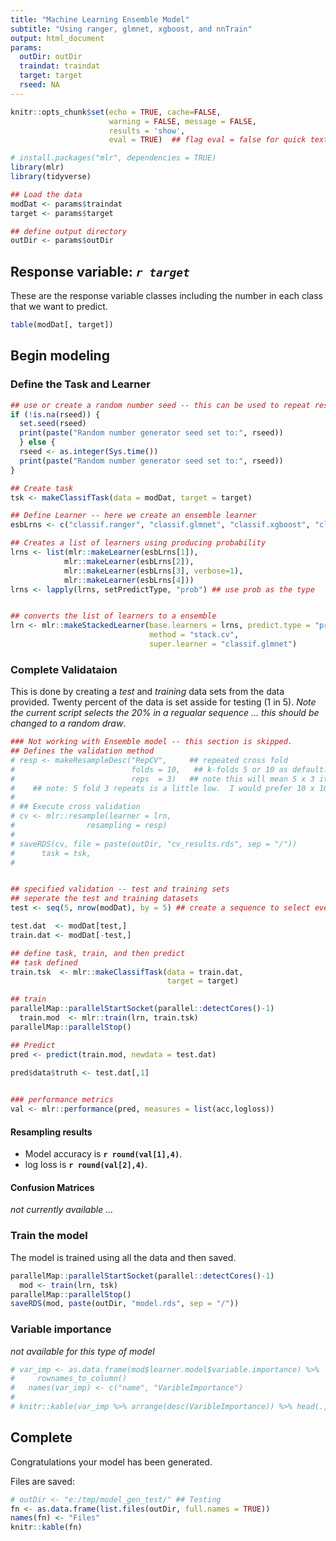 ---
title: "Machine Learning Ensemble Model"
subtitle: "Using ranger, glmnet, xgboost, and nnTrain"
output: html_document
params:
  outDir: outDir
  traindat: traindat
  target: target
  rseed: NA
---




```{r setup, include=FALSE}
knitr::opts_chunk$set(echo = TRUE, cache=FALSE,
                      warning = FALSE, message = FALSE,
                      results = 'show',
                      eval = TRUE)  ## flag eval = false for quick text edits
```

```{r, echo=FALSE}
# install.packages("mlr", dependencies = TRUE)
library(mlr)
library(tidyverse)

## Load the data
modDat <- params$traindat
target <- params$target

## define output directory
outDir <- params$outDir
```

<!-- # _Testing_ -->
<!-- ```{r} -->
<!-- `%notin%` <- Negate(`%in%`) -->

<!-- ## Load the data -->
<!-- modDat <- sf::st_read("e:/workspace/2020/PEM/ALRF_PEMv2/spatialData/SamplePoints_with_rast_values.gpkg", -->
<!--   quiet = TRUE) %>% -->
<!--   dplyr::select(SiteSeries, aspect_025:VerticalDistance_25m) %>% -->
<!--   dplyr::select(-c(Vertical_distance_025:VerticalDistance_25m,   ## remove problematic covariates -->
<!--                    overland_flow_025:OverlandFlowDistance_25m)) %>% -->
<!--   as.data.frame() -->
<!-- modDat <- modDat[, -length(modDat)] -->
<!-- modDat <- modDat[!is.na(modDat$SiteSeries),] -->


<!-- ## simplify testing data -- samples with low frequency need to be dropped -- mucks up validation -->
<!-- remove <- sort(unique(modDat$SiteSeries)) %>% as.character() -->
<!-- remove <- remove[c(1,4,5, 15, 17)] -->

<!-- modDat <- modDat[modDat$SiteSeries %notin% remove, ] -->
<!-- modDat$SiteSeries <- droplevels(modDat$SiteSeries) -->

<!-- table(modDat$SiteSeries) -->


<!-- target <- "SiteSeries" -->

<!-- ## define output directory -->
<!-- outDir <- "e:/tmp/mlr_ensemble_200624" -->
<!-- rseed <- NA -->
<!-- ``` -->





## Response variable: _`r target`_

These are the response variable classes including the number in each class that we want to predict.
```{r,echo=FALSE}
table(modDat[, target])
```


## Begin modeling


### Define the Task and Learner

```{r, echo=FALSE}
## use or create a random number seed -- this can be used to repeat results in future.
if (!is.na(rseed)) {
  set.seed(rseed)
  print(paste("Random number generator seed set to:", rseed))
  } else {
  rseed <- as.integer(Sys.time())
  print(paste("Random number generator seed set to:", rseed))
}


```

```{r}
## Create task
tsk <- makeClassifTask(data = modDat, target = target)

## Define Learner -- here we create an ensemble learner
esbLrns <- c("classif.ranger", "classif.glmnet", "classif.xgboost", "classif.nnTrain")

## Creates a list of learners using producing probability
lrns <- list(mlr::makeLearner(esbLrns[1]),
            mlr::makeLearner(esbLrns[2]),
            mlr::makeLearner(esbLrns[3], verbose=1),
            mlr::makeLearner(esbLrns[4]))
lrns <- lapply(lrns, setPredictType, "prob") ## use prob as the type 


## converts the list of learners to a ensemble 
lrn <- mlr::makeStackedLearner(base.learners = lrns, predict.type = "prob", 
                               method = "stack.cv", 
                               super.learner = "classif.glmnet")
```

### Complete Validataion

This is done by creating a _test_ and _training_ data sets from the data provided.  Twenty percent of the data is set asside for testing (1 in 5). _Note the current script selects the 20% in a regualar sequence ... this should be changed to a random draw_.

```{r, results='hide'}
### Not working with Ensemble model -- this section is skipped.
## Defines the validation method 
# resp <- makeResampleDesc("RepCV",     ## repeated cross fold
#                          folds = 10,   ## k-folds 5 or 10 as default.  Ideally all folds should be equal size.
#                          reps  = 3)   ## note this will mean 5 x 3 iterations through the data
#    ## note: 5 fold 3 repeats is a little low.  I would prefer 10 x 10 but that takes additional time...
# 
# ## Execute cross validation
# cv <- mlr::resample(learner = lrn,
#                resampling = resp)
# 
# saveRDS(cv, file = paste(outDir, "cv_results.rds", sep = "/"))
#      task = tsk,
#           


## specified validation -- test and training sets 
## seperate the test and training datasets 
test <- seq(5, nrow(modDat), by = 5) ## create a sequence to select every 5th row 

test.dat  <- modDat[test,]
train.dat <- modDat[-test,]

## define task, train, and then predict
## task defined 
train.tsk  <- mlr::makeClassifTask(data = train.dat,  
                                   target = target) 

## train 
parallelMap::parallelStartSocket(parallel::detectCores()-1)
  train.mod  <- mlr::train(lrn, train.tsk)              
parallelMap::parallelStop()

## Predict 
pred <- predict(train.mod, newdata = test.dat)

pred$data$truth <- test.dat[,1]
  

### performance metrics 
val <- mlr::performance(pred, measures = list(acc,logloss))
```

#### Resampling results

- Model accuracy is  **`r round(val[1],4)`**.
- log loss is **`r round(val[2],4)`**.


#### Confusion Matrices

_not currently available ... _

<!-- ```{r} -->
<!-- cf_matrix <- calculateConfusionMatrix(pred$pred, -->
<!--                                       relative = TRUE, -->
<!--                                       sums = TRUE) -->
<!-- ``` -->

<!-- ##### Absolute matrix -->

<!-- <div style = "font-size:10pt"> -->

<!-- ```{r cf-matix, echo = FALSE} -->
<!-- knitr::kable(cf_matrix$result) -->
<!-- ``` -->

<!-- </div> -->


<!-- ##### Relative Matrix -->

<!-- <div style = "font-size:10pt"> -->

<!-- ```{r cf-matix-rel, echo=FALSE} -->
<!-- knitr::kable(round(cf_matrix$relative.row, 2)) -->
<!-- ``` -->

<!-- </div> -->


### Train the model

The model is trained using all the data and then saved.
```{r, results='FALSE'hide'}
parallelMap::parallelStartSocket(parallel::detectCores()-1)
  mod <- train(lrn, tsk)
parallelMap::parallelStop()
saveRDS(mod, paste(outDir, "model.rds", sep = "/"))
```

### Variable importance

_not available for this type of model_

```{r var-imp, echo=FALSE}
# var_imp <- as.data.frame(mod$learner.model$variable.importance) %>%
#     rownames_to_column()
#   names(var_imp) <- c("name", "VaribleImportance")
# 
# knitr::kable(var_imp %>% arrange(desc(VaribleImportance)) %>% head(., 20))
```


## Complete

Congratulations your model has been generated.

Files are saved:

```{r, echo = FALSE}
# outDir <- "e:/tmp/model_gen_test/" ## Testing
fn <- as.data.frame(list.files(outDir, full.names = TRUE))
names(fn) <- "Files"
knitr::kable(fn)
```
